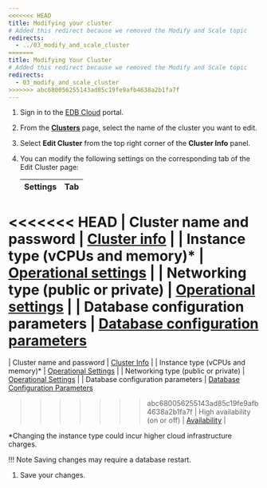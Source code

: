 ```yaml
---
<<<<<<< HEAD
title: Modifying your cluster
# Added this redirect because we removed the Modify and Scale topic
redirects:
  - ../03_modify_and_scale_cluster
=======
title: Modifying Your Cluster
# Added this redirect because we removed the Modify and Scale topic
redirects:
  - 03_modify_and_scale_cluster
>>>>>>> abc680056255143ad85c19fe9afb4638a2b1fa7f
---
```

1. Sign in to the [EDB Cloud](https://portal.edbcloud.com) portal.

1. From the [**Clusters**](https://portal.edbcloud.com/clusters) page, select the name of the cluster you want to edit.

2. Select **Edit Cluster** from the top right corner of the **Cluster Info** panel.

1. You can modify the following settings on the corresponding tab of the Edit Cluster page:

   | Settings | Tab | 
   | ------- | ----------- |
<<<<<<< HEAD
   | Cluster name and password | [Cluster info](../../getting_started/03_create_cluster/#cluster_info) |
   | Instance type (vCPUs and memory)* | [Operational settings](../../getting_started/03_create_cluster/#operational_settings) |
   | Networking type (public or private) | [Operational settings](../../getting_started/03_create_cluster/#operational_settings) |
   | Database configuration parameters | [Database configuration parameters](05_db_configuration_parameters)
=======
   | Cluster name and password | [Cluster Info](../../getting_started/03_create_cluster/#cluster_info) |
   | Instance type (vCPUs and memory)* | [Operational Settings](../../getting_started/03_create_cluster/#operational_settings) |
   | Networking type (public or private) | [Operational Settings](../../getting_started/03_create_cluster/#operational_settings) |
   | Database configuration parameters | [Database Configuration Parameters](05_db_configuration_parameters)
>>>>>>> abc680056255143ad85c19fe9afb4638a2b1fa7f
   | High availability (on or off) | [Availability](../../getting_started/03_create_cluster/#availability) |

   *Changing the instance type could incur higher cloud infrastructure charges.

   !!! Note
       Saving changes may require a database restart.

1. Save your changes.